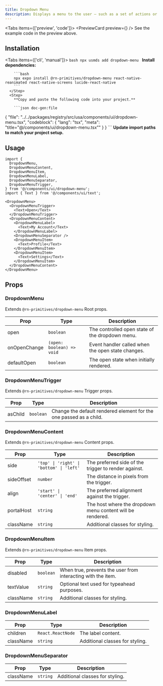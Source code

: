 ```yaml
---
title: Dropdown Menu
description: Displays a menu to the user — such as a set of actions or functions — triggered by a button.
---
```



<Tabs items={['preview', 'code']}>
  <Tab value="preview">
    <PreviewCard preview={<DropdownMenuPreview />} />
  </Tab>
  <Tab value="code">
    See the example code in the preview above.
  </Tab>
</Tabs>

## Installation

<Tabs items={['cli', 'manual']}>
  <Tab value="cli">
    <Steps>
      <Step>
        ```bash
        npx usmds add dropdown-menu
        ```
      </Step>
    </Steps>
  </Tab>
  <Tab value="manual">
    <Steps>
      <Step>
        **Install dependencies:**

        ```bash
        npx expo install @rn-primitives/dropdown-menu react-native-reanimated react-native-screens lucide-react-native
        ```
      </Step>
      <Step>
        **Copy and paste the following code into your project.**

        ```json doc-gen:file
{
  "file": "../../packages/registry/src/usa/components/ui/dropdown-menu.tsx",
  "codeblock": {
    "lang": "tsx",
    "meta": "title=\"@/components/ui/dropdown-menu.tsx\""
  }
}
        ```
      </Step>
      <Step>
        **Update import paths to match your project setup.**
      </Step>
    </Steps>
  </Tab>
</Tabs>

## Usage

```tsx
import {
  DropdownMenu,
  DropdownMenuContent,
  DropdownMenuItem,
  DropdownMenuLabel,
  DropdownMenuSeparator,
  DropdownMenuTrigger,
} from '@/components/ui/dropdown-menu';
import { Text } from '@/components/ui/text';

<DropdownMenu>
  <DropdownMenuTrigger>
    <Text>Open</Text>
  </DropdownMenuTrigger>
  <DropdownMenuContent>
    <DropdownMenuLabel>
      <Text>My Account</Text>
    </DropdownMenuLabel>
    <DropdownMenuSeparator />
    <DropdownMenuItem>
      <Text>Profile</Text>
    </DropdownMenuItem>
    <DropdownMenuItem>
      <Text>Settings</Text>
    </DropdownMenuItem>
  </DropdownMenuContent>
</DropdownMenu>
```

## Props

### DropdownMenu

Extends `@rn-primitives/dropdown-menu` Root props.

| Prop | Type | Description |
|------|------|-------------|
| open | `boolean` | The controlled open state of the dropdown menu. |
| onOpenChange | `(open: boolean) => void` | Event handler called when the open state changes. |
| defaultOpen | `boolean` | The open state when initially rendered. |

### DropdownMenuTrigger

Extends `@rn-primitives/dropdown-menu` Trigger props.

| Prop | Type | Description |
|------|------|-------------|
| asChild | `boolean` | Change the default rendered element for the one passed as a child. |

### DropdownMenuContent

Extends `@rn-primitives/dropdown-menu` Content props.

| Prop | Type | Description |
|------|------|-------------|
| side | `'top' \| 'right' \| 'bottom' \| 'left'` | The preferred side of the trigger to render against. |
| sideOffset | `number` | The distance in pixels from the trigger. |
| align | `'start' \| 'center' \| 'end'` | The preferred alignment against the trigger. |
| portalHost | `string` | The host where the dropdown menu content will be rendered. |
| className | `string` | Additional classes for styling. |

### DropdownMenuItem

Extends `@rn-primitives/dropdown-menu` Item props.

| Prop | Type | Description |
|------|------|-------------|
| disabled | `boolean` | When true, prevents the user from interacting with the item. |
| textValue | `string` | Optional text used for typeahead purposes. |
| className | `string` | Additional classes for styling. |

### DropdownMenuLabel

| Prop | Type | Description |
|------|------|-------------|
| children | `React.ReactNode` | The label content. |
| className | `string` | Additional classes for styling. |

### DropdownMenuSeparator

| Prop | Type | Description |
|------|------|-------------|
| className | `string` | Additional classes for styling. |

